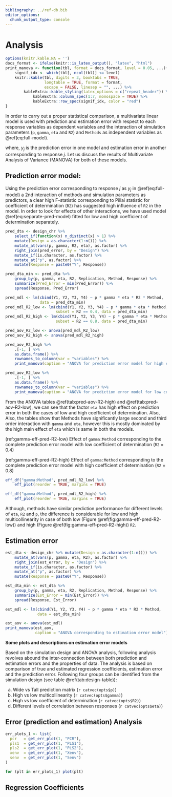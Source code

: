 ```yaml
---
bibliography: ../ref-db.bib
editor_options:
  chunk_output_type: console
---
```


# Analysis

```r
options(knitr.kable.NA = '')
docs_format <- ifelse(knitr::is_latex_output(), "latex", "html")
print_manova <- function(tbl, format = docs_format, level = 0.05, ...){
    signif_idx <- which(tbl[, ncol(tbl)] <= level)
    knitr::kable(tbl, digits = 3, booktabs = TRUE,
                 longtable = TRUE, format = format,
                 escape = FALSE, linesep = "", ...) %>%
        kableExtra::kable_styling(latex_options = c("repeat_header")) %>%
            kableExtra::column_spec(1:7, monospace = TRUE) %>%
            kableExtra::row_spec(signif_idx, color = "red")
}
```

In order to carry out a proper statistical comparison, a multivariate linear model is used with prediction and estimation error with respect to each response variables as dependent variables and the interaction of simulation parameters (`p`, `gamma`, `eta` and `R2`) and `Methods` as independent variables as \@ref(eq:full-model).

\begin{equation}
\mathbf{y} = \boldsymbol{\mu} + \texttt{p} \times \texttt{gamma} \times \texttt{eta} \times \texttt{R2} \times \texttt{Methods} + \boldsymbol{\varepsilon}
(\#eq:full-model)
\end{equation}
where, $y_j$ is the prediction error in one model and estimation error in another corresponding to response $j$. Let us discuss the results of Multivariate Analysis of Variance (MANOVA) for both of these models.

## Prediction error model:
Using the prediction error corresponding to response $j$ as $y_j$ in \@ref(eq:full-model) a 2nd interaction of methods and simulation parameters as predictors, a clear high F-statistic corresponding to Pillai statistic for coefficient of determination (`R2`) has suggested high influence of `R2` in the model. In order to look for effects of other interactions, we have used model \@ref(eq:separate-pred-model) fitted for low and high coefficient of determination separately.

\begin{equation}
\mathbf{y} = \boldsymbol{\mu} + \texttt{p} \times \texttt{gamma} \times \texttt{eta} \times \texttt{Methods} + \boldsymbol{\varepsilon}
(\#eq:separate-pred-model)
\end{equation}

```r
pred_dta <- design_chr %>%
    select_if(function(x) n_distinct(x) > 1) %>%
    mutate(Design = as.character(1:n())) %>%
    mutate_at(vars(p, gamma, R2, eta), as.factor) %>%
    right_join(pred_error, by = "Design") %>%
    mutate_if(is.character, as.factor) %>%
    mutate_at("p", as.factor) %>%
    mutate(Response = paste0("Y", Response))

pred_dta_min <- pred_dta %>%
    group_by(p, gamma, eta, R2, Replication, Method, Response) %>%
    summarize(Pred_Error = min(Pred_Error)) %>%
    spread(Response, Pred_Error)

pred_mdl <- lm(cbind(Y1, Y2, Y3, Y4) ~ p * gamma * eta * R2 * Method,
               data = pred_dta_min)
pred_mdl_R2_low <- lm(cbind(Y1, Y2, Y3, Y4) ~ p * gamma * eta * Method,
                      subset = R2 == 0.4, data = pred_dta_min)
pred_mdl_R2_high <- lm(cbind(Y1, Y2, Y3, Y4) ~ p * gamma * eta * Method,
                      subset = R2 == 0.8, data = pred_dta_min)
```


```r
pred_aov_R2_low <- anova(pred_mdl_R2_low)
pred_aov_R2_high <- anova(pred_mdl_R2_high)
```


```r
pred_aov_R2_high %>%
    .[-1, ] %>%
    as.data.frame() %>%
    rownames_to_column(var = "variables") %>%
    print_manova(caption = "ANOVA for prediction error model for high coefficient of determination")
```


```r
pred_aov_R2_low %>%
    .[-1, ] %>%
    as.data.frame() %>%
    rownames_to_column(var = "variables") %>%
    print_manova(caption = "ANOVA for prediction error model for low coefficient of determination")
```

From the ANOVA tables \@ref(tab:pred-aov-R2-high) and \@ref(tab:pred-aov-R2-low), we can see that the factor `eta` has high effect on prediction error in both the cases of low and high coefficient of determination. Also, Also, the tables show that Methods have significantly large second and third order interaction with `gamma` and `eta`, however this is mostly dominated by the high main effect of `eta` which is same in both the models.

(ref:gamma-eff-pred-R2-low) Effect of `gamma:Method` corresponding to the complete prediction error model with low coefficient of determination (`R2` = 0.4)

(ref:gamma-eff-pred-R2-high) Effect of `gamma:Method` corresponding to the complete prediction error model with high coefficient of determination (`R2` = 0.8)

```r
eff_df("gamma:Method", pred_mdl_R2_low) %>%
    eff_plot(reorder = TRUE, margins = TRUE)
```

```r
eff_df("gamma:Method", pred_mdl_R2_high) %>%
    eff_plot(reorder = TRUE, margins = TRUE)
```

Although, methods have similar prediction performance for different levels of `eta`, `R2` and `p`, the difference is considerable for low and high multicollinearity in case of both low (Figure \@ref(fig:gamma-eff-pred-R2-low)) and high (Figure \@ref(fig:gamma-eff-pred-R2-high)) `R2`.

## Estimation error

```r
est_dta <- design_chr %>% mutate(Design = as.character(1:n())) %>%
    mutate_at(vars(p, gamma, eta, R2), as.factor) %>%
    right_join(est_error, by = "Design") %>%
    mutate_if(is.character, as.factor) %>%
    mutate_at("p", as.factor) %>%
    mutate(Response = paste0("Y", Response))

est_dta_min <- est_dta %>%
    group_by(p, gamma, eta, R2, Replication, Method, Response) %>%
    summarize(Est_Error = min(Est_Error)) %>%
    spread(Response, Est_Error)

est_mdl <- lm(cbind(Y1, Y2, Y3, Y4) ~ p * gamma * eta * R2 * Method,
              data = est_dta_min)
```

```r
est_aov <- anova(est_mdl)
print_manova(est_aov,
             caption = "ANOVA corresponding to estimation error model")
```

__Some plots and descriptions on estimation error models__

Based on the simulation design and ANOVA analysis, following analysis revolves abound the inter-connection between both prediction and estimation errors and the properties of data. The analysis is based on comparison of true and estimated regression coefficients, estimation error and the prediction error. Following four groups can be identified from the simulation design (see table \@ref(tab:design-table)):

a) Wide vs Tall prediction matrix (`r catvec(opts$p)`)
a) High vs low multicollinearity (`r catvec(opts$gamma)`)
a) High vs low coefficient of determination (`r catvec(opts$R2)`)
a) Different levels of correlation between responses (`r catvec(opts$eta)`)

## Error (prediction and estimation) Analysis

```r
err_plots_1 <- list(
  pcr   = get_err_plot(1, "PCR"),
  pls1  = get_err_plot(1, "PLS1"),
  pls2  = get_err_plot(1, "PLS2"),
  xenv  = get_err_plot(1, "Xenv"),
  senv  = get_err_plot(1, "Senv")
)

for (plt in err_plots_1) plot(plt)
```

## Regression Coefficients

